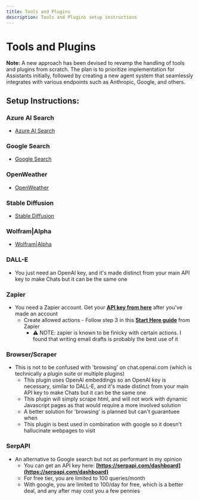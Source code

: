 ```yaml
---
title: Tools and Plugins
description: Tools and Plugins setup instructions
---
```


# Tools and Plugins

**Note:** A new approach has been devised to revamp the handling of tools and plugins from scratch. The plan is to prioritize implementation for Assistants initially, followed by creating a new agent system that seamlessly integrates with various endpoints such as Anthropic, Google, and others.

## Setup Instructions:

### Azure AI Search
- [Azure AI Search](/docs/configuration/tools/azure_ai_search)

### Google Search
- [Google Search](/docs/configuration/tools/google_search)

### OpenWeather
- [OpenWeather](/docs/configuration/tools/openweather)

### Stable Diffusion
- [Stable Diffusion](/docs/configuration/tools/stable_diffusion)

### Wolfram|Alpha
- [Wolfram|Alpha](/docs/configuration/tools/wolfram)

### DALL-E
- You just need an OpenAI key, and it's made distinct from your main API key to make Chats but it can be the same one

### Zapier
- You need a Zapier account. Get your **[API key from here](https://nla.zapier.com/credentials/)** after you've made an account
  - Create allowed actions - Follow step 3 in this **[Start Here guide](https://nla.zapier.com/start/)** from Zapier
    - ⚠️ NOTE: zapier is known to be finicky with certain actions. I found that writing email drafts is probably the best use of it

### Browser/Scraper
- This is not to be confused with 'browsing' on chat.openai.com (which is technically a plugin suite or multiple plugins)
  - This plugin uses OpenAI embeddings so an OpenAI key is necessary, similar to DALL-E, and it's made distinct from your main API key to make Chats but it can be the same one
  - This plugin will simply scrape html, and will not work with dynamic Javascript pages as that would require a more involved solution
  - A better solution for 'browsing' is planned but can't guarantuee when
  - This plugin is best used in combination with google so it doesn't hallucinate webpages to visit

### SerpAPI
- An alternative to Google search but not as performant in my opinion
  - You can get an API key here: **[https://serpapi.com/dashboard](https://serpapi.com/dashboard)**
  - For free tier, you are limited to 100 queries/month
  - With google, you are limited to 100/day for free, which is a better deal, and any after may cost you a few pennies
